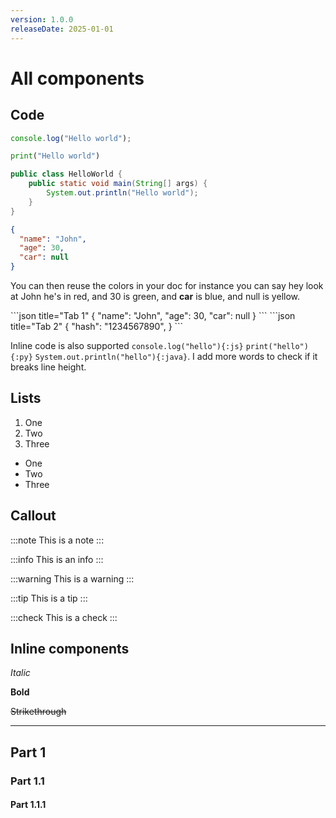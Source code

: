 ```yaml
---
version: 1.0.0
releaseDate: 2025-01-01
---
```



# All components

## Code

```ts twoslash
console.log("Hello world");
```

```py
print("Hello world")
```

```java title="hello.java" showLineNumbers {3}
public class HelloWorld {
    public static void main(String[] args) {
        System.out.println("Hello world");
    }
}
```


```json title="Request" /John/#r /30/#g /car/#b /null/#y
{
  "name": "John",
  "age": 30,
  "car": null
}
```

You can then reuse the colors in your doc for instance you can say hey look at <R>John</R> he's in red, and <G>30</G> is green, and <B>car</B> is blue, and <Y>null</Y> is yellow.

<CodeGroup>
    ```json title="Tab 1"
    {
      "name": "John",
      "age": 30,
      "car": null
    }
    ```
    ```json title="Tab 2"
    {
      "hash": "1234567890",
    }
    ```
</CodeGroup>

Inline code is also supported `console.log("hello"){:js}` `print("hello"){:py}` `System.out.println("hello"){:java}`. I add more words to check if it breaks line height.

## Lists

1. One
2. Two
3. Three

- One
- Two
- Three

## Callout

:::note
This is a note
:::

:::info
This is an info
:::

:::warning
This is a warning
:::

:::tip
This is a tip
:::

:::check
This is a check
:::

## Inline components

*Italic*

**Bold**

~~Strikethrough~~

---

## Part 1

### Part 1.1

<Component />

#### Part 1.1.1

<OpenapiSchema path="/pet/findByStatus" method="get" />

